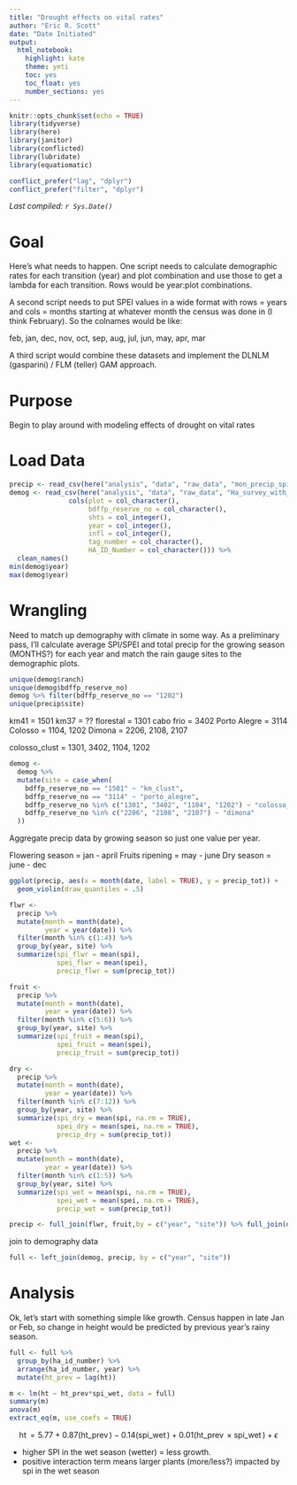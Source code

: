 ```yaml
---
title: "Drought effects on vital rates"
author: "Eric R. Scott"
date: "Date Initiated"
output: 
  html_notebook: 
    highlight: kate
    theme: yeti
    toc: yes
    toc_float: yes
    number_sections: yes
---
```


```r
knitr::opts_chunk$set(echo = TRUE)
library(tidyverse)
library(here)
library(janitor)
library(conflicted)
library(lubridate)
library(equatiomatic)

conflict_prefer("lag", "dplyr")
conflict_prefer("filter", "dplyr")
```

*Last compiled: `r Sys.Date()`*

# Goal

Here's what needs to happen.  One script needs to calculate demographic rates for each transition (year) and plot combination and use those to get a lambda for each transition.  Rows would be year:plot combinations.

A second script needs to put SPEI values in a wide format with rows = years and cols = months starting at whatever month the census was done in (I think February).  So the colnames would be like:

feb, jan, dec, nov, oct, sep, aug, jul, jun, may, apr, mar

A third script would combine these datasets and implement the DLNLM (gasparini) / FLM (teller) GAM approach.





# Purpose

Begin to play around with modeling effects of drought on vital rates

# Load Data

```r
precip <- read_csv(here("analysis", "data", "raw_data", "mon_precip_spi_imputed.csv"))
demog <- read_csv(here("analysis", "data", "raw_data", "Ha_survey_with_Zombies.csv"), col_names = TRUE,
               cols(plot = col_character(),
                    bdffp_reserve_no = col_character(),
                    shts = col_integer(),
                    year = col_integer(),
                    infl = col_integer(),
                    tag_number = col_character(),
                    HA_ID_Number = col_character())) %>% 
  clean_names()
min(demog$year)
max(demog$year)
```


# Wrangling

Need to match up demography with climate in some way.  As a preliminary pass, I'll calculate average SPI/SPEI and total precip for the growing season (MONTHS?) for each year and match the rain gauge sites to the demographic plots.

```r
unique(demog$ranch)
unique(demog$bdffp_reserve_no)
demog %>% filter(bdffp_reserve_no == "1202")
unique(precip$site)
```

km41 = 1501
km37 = ??
florestal = 1301
cabo frio = 3402
Porto Alegre = 3114
Colosso = 1104, 1202
Dimona = 2206, 2108, 2107

colosso_clust = 1301, 3402, 1104, 1202

```r
demog <- 
  demog %>% 
  mutate(site = case_when(
    bdffp_reserve_no == "1501" ~ "km_clust",
    bdffp_reserve_no == "3114" ~ "porto_alegre",
    bdffp_reserve_no %in% c("1301", "3402", "1104", "1202") ~ "colosso_clust",
    bdffp_reserve_no %in% c("2206", "2108", "2107") ~ "dimona"
  ))
```

Aggregate precip data by growing season so just one value per year.

Flowering season =  jan - april
Fruits ripening = may - june
Dry season = june - dec

```r
ggplot(precip, aes(x = month(date, label = TRUE), y = precip_tot)) + 
  geom_violin(draw_quantiles = .5)
```
```r
flwr <-
  precip %>% 
  mutate(month = month(date),
         year = year(date)) %>% 
  filter(month %in% c(1:4)) %>% 
  group_by(year, site) %>% 
  summarize(spi_flwr = mean(spi),
            spei_flwr = mean(spei),
            precip_flwr = sum(precip_tot))

fruit <-
  precip %>% 
  mutate(month = month(date),
         year = year(date)) %>% 
  filter(month %in% c(5:6)) %>% 
  group_by(year, site) %>% 
  summarize(spi_fruit = mean(spi),
            spei_fruit = mean(spei),
            precip_fruit = sum(precip_tot))

dry <-
  precip %>% 
  mutate(month = month(date),
         year = year(date)) %>% 
  filter(month %in% c(7:12)) %>% 
  group_by(year, site) %>% 
  summarize(spi_dry = mean(spi, na.rm = TRUE),
            spei_dry = mean(spei, na.rm = TRUE),
            precip_dry = sum(precip_tot))
wet <-
  precip %>% 
  mutate(month = month(date),
         year = year(date)) %>% 
  filter(month %in% c(1:5)) %>% 
  group_by(year, site) %>% 
  summarize(spi_wet = mean(spi, na.rm = TRUE),
            spei_wet = mean(spei, na.rm = TRUE),
            precip_wet = sum(precip_tot))

precip <- full_join(flwr, fruit,by = c("year", "site")) %>% full_join(dry, by = c("year", "site")) %>% full_join(wet, by = c("year", "site"))
```
join to demography data

```r
full <- left_join(demog, precip, by = c("year", "site"))
```

# Analysis

Ok, let's start with something simple like growth.  Census happen in late Jan or Feb, so change in height would be predicted by previous year's rainy season.

```r
full <- full %>% 
  group_by(ha_id_number) %>% 
  arrange(ha_id_number, year) %>% 
  mutate(ht_prev = lag(ht))
```

```r
m <- lm(ht ~ ht_prev*spi_wet, data = full)
summary(m)
anova(m)
extract_eq(m, use_coefs = TRUE)
```
$$
\operatorname{ht} = 5.77 + 0.87(\operatorname{ht\_prev}) - 0.14(\operatorname{spi\_wet}) + 0.01(\operatorname{ht\_prev} \times \operatorname{spi\_wet}) + \epsilon
$$

- higher SPI in the wet season (wetter) = less growth.
- positive interaction term means larger plants (more/less?) impacted by spi in the wet season
